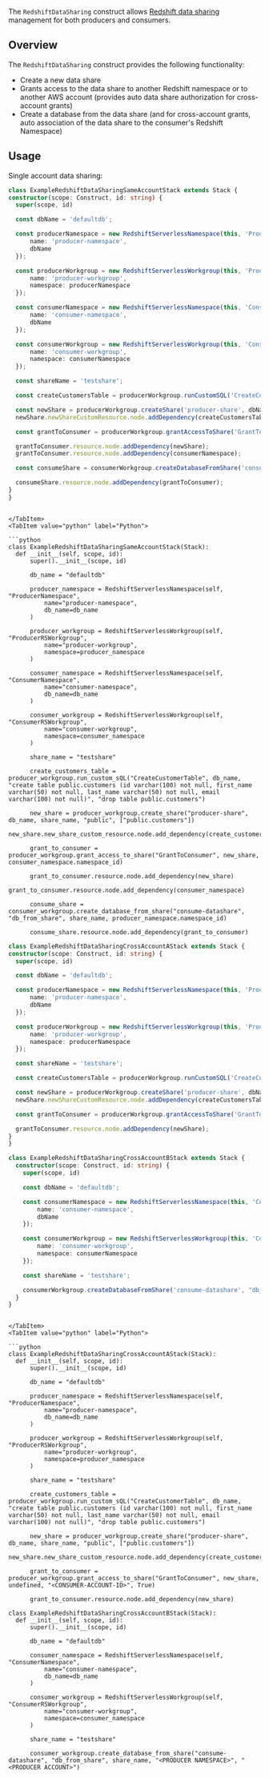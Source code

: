 [//]: # (This file is generated, do not modify directly, update the README.md in framework/src/consumption)

The `RedshiftDataSharing` construct allows [Redshift data sharing](https://docs.aws.amazon.com/redshift/latest/dg/datashare-overview.html) management for both producers and consumers.

## Overview

The `RedshiftDataSharing` construct provides the following functionality:

- Create a new data share
- Grants access to the data share to another Redshift namespace or to another AWS account (provides auto data share authorization for cross-account grants)
- Create a database from the data share (and for cross-account grants, auto association of the data share to the consumer's Redshift Namespace)

## Usage

Single account data sharing:
<Tabs>
  <TabItem value="typescript" label="TypeScript" default>

  ```typescript
class ExampleRedshiftDataSharingSameAccountStack extends Stack {
  constructor(scope: Construct, id: string) {
    super(scope, id)

    const dbName = 'defaultdb';

    const producerNamespace = new RedshiftServerlessNamespace(this, 'ProducerNamespace', {
        name: 'producer-namespace',
        dbName
    });

    const producerWorkgroup = new RedshiftServerlessWorkgroup(this, 'ProducerRSWorkgroup', {
        name: 'producer-workgroup',
        namespace: producerNamespace
    });

    const consumerNamespace = new RedshiftServerlessNamespace(this, 'ConsumerNamespace', {
        name: 'consumer-namespace',
        dbName
    });

    const consumerWorkgroup = new RedshiftServerlessWorkgroup(this, 'ConsumerRSWorkgroup', {
        name: 'consumer-workgroup',
        namespace: consumerNamespace
    });

    const shareName = 'testshare';

    const createCustomersTable = producerWorkgroup.runCustomSQL('CreateCustomerTable', dbName, 'create table public.customers (id varchar(100) not null, first_name varchar(50) not null, last_name varchar(50) not null, email varchar(100) not null)', 'drop table public.customers');

    const newShare = producerWorkgroup.createShare('producer-share', dbName, shareName, 'public', ['public.customers']);
    newShare.newShareCustomResource.node.addDependency(createCustomersTable);

    const grantToConsumer = producerWorkgroup.grantAccessToShare('GrantToConsumer', newShare, consumerNamespace.namespaceId)

    grantToConsumer.resource.node.addDependency(newShare);
    grantToConsumer.resource.node.addDependency(consumerNamespace);

    const consumeShare = consumerWorkgroup.createDatabaseFromShare('consume-datashare', 'db_from_share', shareName, producerNamespace.namespaceId)

    consumeShare.resource.node.addDependency(grantToConsumer);
  }
}
  ```
  
  ```mdx-code-block
  
  </TabItem>
  <TabItem value="python" label="Python">

  ```python
class ExampleRedshiftDataSharingSameAccountStack(Stack):
    def __init__(self, scope, id):
        super().__init__(scope, id)

        db_name = "defaultdb"

        producer_namespace = RedshiftServerlessNamespace(self, "ProducerNamespace",
            name="producer-namespace",
            db_name=db_name
        )

        producer_workgroup = RedshiftServerlessWorkgroup(self, "ProducerRSWorkgroup",
            name="producer-workgroup",
            namespace=producer_namespace
        )

        consumer_namespace = RedshiftServerlessNamespace(self, "ConsumerNamespace",
            name="consumer-namespace",
            db_name=db_name
        )

        consumer_workgroup = RedshiftServerlessWorkgroup(self, "ConsumerRSWorkgroup",
            name="consumer-workgroup",
            namespace=consumer_namespace
        )

        share_name = "testshare"

        create_customers_table = producer_workgroup.run_custom_sQL("CreateCustomerTable", db_name, "create table public.customers (id varchar(100) not null, first_name varchar(50) not null, last_name varchar(50) not null, email varchar(100) not null)", "drop table public.customers")

        new_share = producer_workgroup.create_share("producer-share", db_name, share_name, "public", ["public.customers"])
        new_share.new_share_custom_resource.node.add_dependency(create_customers_table)

        grant_to_consumer = producer_workgroup.grant_access_to_share("GrantToConsumer", new_share, consumer_namespace.namespace_id)

        grant_to_consumer.resource.node.add_dependency(new_share)
        grant_to_consumer.resource.node.add_dependency(consumer_namespace)

        consume_share = consumer_workgroup.create_database_from_share("consume-datashare", "db_from_share", share_name, producer_namespace.namespace_id)

        consume_share.resource.node.add_dependency(grant_to_consumer)
  ```

  </TabItem>
</Tabs>


<Tabs>
  <TabItem value="typescript" label="TypeScript" default>

  ```typescript
class ExampleRedshiftDataSharingCrossAccountAStack extends Stack {
  constructor(scope: Construct, id: string) {
    super(scope, id)

    const dbName = 'defaultdb';

    const producerNamespace = new RedshiftServerlessNamespace(this, 'ProducerNamespace', {
        name: 'producer-namespace',
        dbName
    });

    const producerWorkgroup = new RedshiftServerlessWorkgroup(this, 'ProducerRSWorkgroup', {
        name: 'producer-workgroup',
        namespace: producerNamespace
    });

    const shareName = 'testshare';

    const createCustomersTable = producerWorkgroup.runCustomSQL('CreateCustomerTable', dbName, 'create table public.customers (id varchar(100) not null, first_name varchar(50) not null, last_name varchar(50) not null, email varchar(100) not null)', 'drop table public.customers');

    const newShare = producerWorkgroup.createShare('producer-share', dbName, shareName, 'public', ['public.customers']);
    newShare.newShareCustomResource.node.addDependency(createCustomersTable);

    const grantToConsumer = producerWorkgroup.grantAccessToShare('GrantToConsumer', newShare, undefined, "<CONSUMER-ACCOUNT-ID>", true);

    grantToConsumer.resource.node.addDependency(newShare);
  }
}

class ExampleRedshiftDataSharingCrossAccountBStack extends Stack {
    constructor(scope: Construct, id: string) {
      super(scope, id)

      const dbName = 'defaultdb';

      const consumerNamespace = new RedshiftServerlessNamespace(this, 'ConsumerNamespace', {
          name: 'consumer-namespace',
          dbName
      });

      const consumerWorkgroup = new RedshiftServerlessWorkgroup(this, 'ConsumerRSWorkgroup', {
          name: 'consumer-workgroup',
          namespace: consumerNamespace
      });

      const shareName = 'testshare';

      consumerWorkgroup.createDatabaseFromShare('consume-datashare', "db_from_share", shareName, "<PRODUCER NAMESPACE>", "<PRODUCER ACCOUNT>")
    }
  }
  ```
  
  ```mdx-code-block
  
  </TabItem>
  <TabItem value="python" label="Python">

  ```python
class ExampleRedshiftDataSharingCrossAccountAStack(Stack):
    def __init__(self, scope, id):
        super().__init__(scope, id)

        db_name = "defaultdb"

        producer_namespace = RedshiftServerlessNamespace(self, "ProducerNamespace",
            name="producer-namespace",
            db_name=db_name
        )

        producer_workgroup = RedshiftServerlessWorkgroup(self, "ProducerRSWorkgroup",
            name="producer-workgroup",
            namespace=producer_namespace
        )

        share_name = "testshare"

        create_customers_table = producer_workgroup.run_custom_sQL("CreateCustomerTable", db_name, "create table public.customers (id varchar(100) not null, first_name varchar(50) not null, last_name varchar(50) not null, email varchar(100) not null)", "drop table public.customers")

        new_share = producer_workgroup.create_share("producer-share", db_name, share_name, "public", ["public.customers"])
        new_share.new_share_custom_resource.node.add_dependency(create_customers_table)

        grant_to_consumer = producer_workgroup.grant_access_to_share("GrantToConsumer", new_share, undefined, "<CONSUMER-ACCOUNT-ID>", True)

        grant_to_consumer.resource.node.add_dependency(new_share)

class ExampleRedshiftDataSharingCrossAccountBStack(Stack):
    def __init__(self, scope, id):
        super().__init__(scope, id)

        db_name = "defaultdb"

        consumer_namespace = RedshiftServerlessNamespace(self, "ConsumerNamespace",
            name="consumer-namespace",
            db_name=db_name
        )

        consumer_workgroup = RedshiftServerlessWorkgroup(self, "ConsumerRSWorkgroup",
            name="consumer-workgroup",
            namespace=consumer_namespace
        )

        share_name = "testshare"

        consumer_workgroup.create_database_from_share("consume-datashare", "db_from_share", share_name, "<PRODUCER NAMESPACE>", "<PRODUCER ACCOUNT>")
  ```

  </TabItem>
</Tabs>

